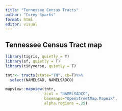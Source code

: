 ```yaml
---
title: "Tennessee Census Tracts"
author: "Corey Sparks"
format: html
editor: visual
---
```


## Tennessee Census Tract map

```r
library(tigris, quietly = T)
library(sf, quietly = T)
library(tidyverse, quietly = T)

tntr<- tracts(state="TN", cb=T)%>%
  select(NAMELSAD, NAMELSADCO)
```

```r
mapview::mapview(tntr,
                 zcol = "NAMELSADCO",
                 basemaps="OpenStreetMap.Mapnik",
                 alpha.regions =.25)
```

